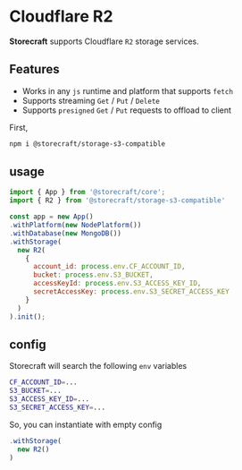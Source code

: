 # Cloudflare R2

**Storecraft** supports Cloudflare `R2` storage services. 

## Features
- Works in any `js` runtime and platform that supports `fetch`
- Supports streaming `Get` / `Put` / `Delete`
- Supports `presigned` `Get` / `Put` requests to offload to client

First, 

```bash
npm i @storecraft/storage-s3-compatible
```

## usage

```js
import { App } from '@storecraft/core';
import { R2 } from '@storecraft/storage-s3-compatible'

const app = new App()
.withPlatform(new NodePlatform())
.withDatabase(new MongoDB())
.withStorage(
  new R2(
    {
      account_id: process.env.CF_ACCOUNT_ID,
      bucket: process.env.S3_BUCKET,
      accessKeyId: process.env.S3_ACCESS_KEY_ID,
      secretAccessKey: process.env.S3_SECRET_ACCESS_KEY
    }
  )
).init();

```

## config

Storecraft will search the following `env` variables

```bash
CF_ACCOUNT_ID=...
S3_BUCKET=...
S3_ACCESS_KEY_ID=...
S3_SECRET_ACCESS_KEY=...
```

So, you can instantiate with empty config

```ts
.withStorage(
  new R2()
)
```
